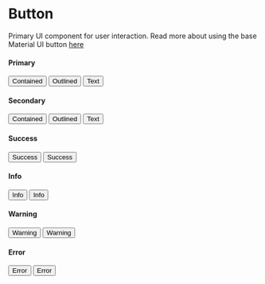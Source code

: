 
<Meta title="Components/Buttons" component={Button} />

# Button

Primary UI component for user interaction. Read more about using the base Material UI
button [here](https://material-ui.com/components/buttons)


#### Primary

<ThemeProvider theme={theme}>
  <Box display={"flex"} gap={2}>
    <Button variant={"contained"} color={"primary"}>
      Contained
    </Button>
    <Button variant={"outlined"} color={"primary"}>
      Outlined
    </Button>
    <Button variant={"text"} color={"primary"}>
      Text
    </Button>
  </Box>
</ThemeProvider>

#### Secondary

<ThemeProvider theme={theme}>
  <Box display={"flex"} gap={2}>
    <Button variant={"contained"} color={"secondary"}>
      Contained
    </Button>
    <Button variant={"outlined"} color={"secondary"}>
      Outlined
    </Button>
    <Button variant={"text"} color={"secondary"}>
      Text
    </Button>
  </Box>
</ThemeProvider>

#### Success

<ThemeProvider theme={theme}>
  <Box display={"flex"} gap={2}>
    <Button variant={"contained"} color={"success"}>
      Success
    </Button>
    <Button variant={"outlined"} color={"success"}>
      Success
    </Button>
  </Box>
</ThemeProvider>

#### Info

<ThemeProvider theme={theme}>
  <Box display={"flex"} gap={2}>
    <Button variant={"contained"} color={"info"}>
      Info
    </Button>
    <Button variant={"outlined"} color={"info"}>
      Info
    </Button>
  </Box>
</ThemeProvider>

#### Warning

<ThemeProvider theme={theme}>
  <Box display={"flex"} gap={2}>
    <Button variant={"contained"} color={"warning"}>
      Warning
    </Button>
    <Button variant={"outlined"} color={"warning"}>
      Warning
    </Button>
  </Box>
</ThemeProvider>

#### Error

<ThemeProvider theme={theme}>
  <Box display={"flex"} gap={2}>
    <Button variant={"contained"} color={"error"}>
      Error
    </Button>
    <Button variant={"outlined"} color={"error"}>
      Error
    </Button>
  </Box>
</ThemeProvider>
